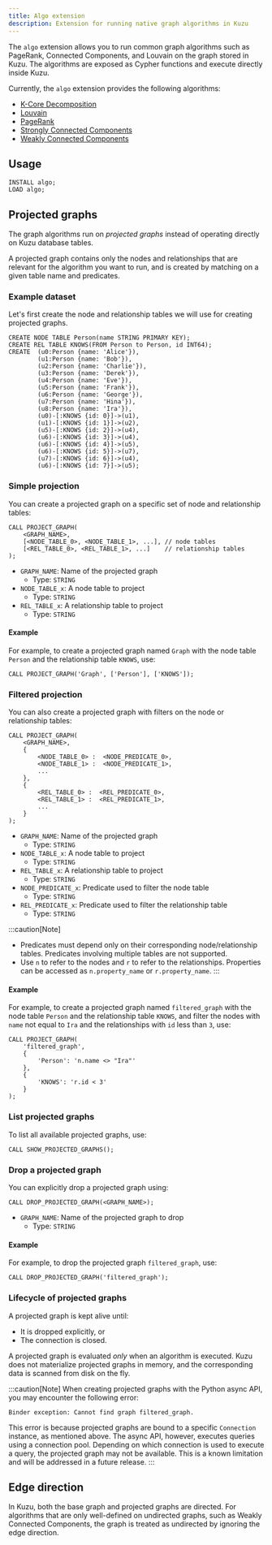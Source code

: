 ```yaml
---
title: Algo extension
description: Extension for running native graph algorithms in Kuzu
---
```


The `algo` extension allows you to run common graph algorithms such as PageRank,
Connected Components, and Louvain on the graph stored in Kuzu. The algorithms are exposed as
Cypher functions and execute directly inside Kuzu.

Currently, the `algo` extension provides the following algorithms:
- [K-Core Decomposition](/extensions/algo/kcore)
- [Louvain](/extensions/algo/louvain)
- [PageRank](/extensions/algo/pagerank)
- [Strongly Connected Components](/extensions/algo/scc)
- [Weakly Connected Components](/extensions/algo/wcc)

## Usage

```cypher
INSTALL algo;
LOAD algo;
```

## Projected graphs

The graph algorithms run on _projected graphs_ instead of operating directly on Kuzu database tables.

A projected graph contains only the nodes and relationships that are relevant for
the algorithm you want to run, and is created by matching on a given table name and predicates. 

### Example dataset

Let's first create the node and relationship tables we will use for creating projected graphs.

```cypher
CREATE NODE TABLE Person(name STRING PRIMARY KEY);
CREATE REL TABLE KNOWS(FROM Person to Person, id INT64);
CREATE  (u0:Person {name: 'Alice'}),
        (u1:Person {name: 'Bob'}),
        (u2:Person {name: 'Charlie'}),
        (u3:Person {name: 'Derek'}),
        (u4:Person {name: 'Eve'}),
        (u5:Person {name: 'Frank'}),
        (u6:Person {name: 'George'}),
        (u7:Person {name: 'Hina'}),
        (u8:Person {name: 'Ira'}),
        (u0)-[:KNOWS {id: 0}]->(u1),
        (u1)-[:KNOWS {id: 1}]->(u2),
        (u5)-[:KNOWS {id: 2}]->(u4),
        (u6)-[:KNOWS {id: 3}]->(u4),
        (u6)-[:KNOWS {id: 4}]->(u5),
        (u6)-[:KNOWS {id: 5}]->(u7),
        (u7)-[:KNOWS {id: 6}]->(u4),
        (u6)-[:KNOWS {id: 7}]->(u5);
```

### Simple projection

You can create a projected graph on a specific set of node and relationship tables:

```cypher
CALL PROJECT_GRAPH(
    <GRAPH_NAME>,
    [<NODE_TABLE_0>, <NODE_TABLE_1>, ...], // node tables
    [<REL_TABLE_0>, <REL_TABLE_1>, ...]    // relationship tables
);
```
- `GRAPH_NAME`: Name of the projected graph
    - Type: `STRING`
- `NODE_TABLE_x`: A node table to project
    - Type: `STRING`
- `REL_TABLE_x`: A relationship table to project
    - Type: `STRING`

#### Example

For example, to create a projected graph named `Graph` with the node table `Person` and the relationship table `KNOWS`, use:

```cypher
CALL PROJECT_GRAPH('Graph', ['Person'], ['KNOWS']);
```

### Filtered projection

You can also create a projected graph with filters on the node or relationship tables:

```cypher
CALL PROJECT_GRAPH(
    <GRAPH_NAME>,
    {
        <NODE_TABLE_0> :  <NODE_PREDICATE_0>,
        <NODE_TABLE_1> :  <NODE_PREDICATE_1>,
        ...
    },
    {
        <REL_TABLE_0> :  <REL_PREDICATE_0>,
        <REL_TABLE_1> :  <REL_PREDICATE_1>,
        ...
    }
);
```

- `GRAPH_NAME`: Name of the projected graph
    - Type: `STRING`
- `NODE_TABLE_x`: A node table to project
    - Type: `STRING`
- `REL_TABLE_x`: A relationship table to project
    - Type: `STRING`
- `NODE_PREDICATE_x`: Predicate used to filter the node table
    - Type: `STRING`
- `REL_PREDICATE_x`: Predicate used to filter the relationship table
    - Type: `STRING`

:::caution[Note]
- Predicates must depend only on their corresponding node/relationship tables. Predicates involving multiple tables are not supported.
- Use `n` to refer to the nodes and `r` to refer to the relationships. Properties can be accessed as `n.property_name` or `r.property_name`.
:::

#### Example

For example, to create a projected graph named `filtered_graph` with the node table `Person` and the relationship table `KNOWS`, and filter the nodes with `name` not equal to `Ira` and the relationships with `id` less than `3`, use:

```cypher
CALL PROJECT_GRAPH(
    'filtered_graph',
    {
        'Person': 'n.name <> "Ira"'
    },
    {
        'KNOWS': 'r.id < 3'
    }
);
```

### List projected graphs

To list all available projected graphs, use:

```cypher
CALL SHOW_PROJECTED_GRAPHS();
```

### Drop a projected graph

You can explicitly drop a projected graph using:

```cypher
CALL DROP_PROJECTED_GRAPH(<GRAPH_NAME>);
```

- `GRAPH_NAME`: Name of the projected graph to drop
    - Type: `STRING`

#### Example

For example, to drop the projected graph `filtered_graph`, use:

```cypher
CALL DROP_PROJECTED_GRAPH('filtered_graph');
```

### Lifecycle of projected graphs

A projected graph is kept alive until:
- It is dropped explicitly, or
- The connection is closed.

A projected graph is evaluated _only_ when an algorithm is executed.
Kuzu does not materialize projected graphs in memory, and the corresponding data
is scanned from disk on the fly.

:::caution[Note]
When creating projected graphs with the Python async API, you may encounter the following error:

```
Binder exception: Cannot find graph filtered_graph.
```

This error is because projected graphs are bound to a specific `Connection` instance, as mentioned above.
The async API, however, executes queries using a connection pool. Depending on which connection is used
to execute a query, the projected graph may not be available.
This is a known limitation and will be addressed in a future release.
:::

## Edge direction

In Kuzu, both the base graph and projected graphs are directed. For algorithms that are only
well-defined on undirected graphs, such as Weakly Connected Components,
the graph is treated as undirected by ignoring the edge direction.
